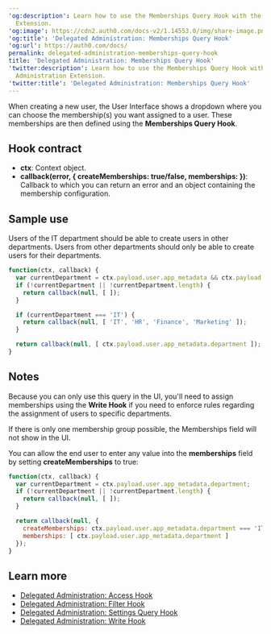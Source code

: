 ---
'og:description': Learn how to use the Memberships Query Hook with the Delegated Administration
  Extension.
'og:image': https://cdn2.auth0.com/docs-v2/1.14553.0/img/share-image.png
'og:title': 'Delegated Administration: Memberships Query Hook'
'og:url': https://auth0.com/docs/
permalink: delegated-administration-memberships-query-hook
title: 'Delegated Administration: Memberships Query Hook'
'twitter:description': Learn how to use the Memberships Query Hook with the Delegated
  Administration Extension.
'twitter:title': 'Delegated Administration: Memberships Query Hook'
---
When creating a new user, the User Interface shows a dropdown where you can choose the membership(s) you want assigned to a user. These memberships are then defined using the **Memberships Query Hook**.

## Hook contract

* **ctx**: Context object.
* **callback(error, \{ createMemberships: true/false, memberships: })**: Callback to which you can return an error and an object containing the membership configuration.

## Sample use

Users of the IT department should be able to create users in other departments. Users from other departments should only be able to create users for their departments.

```javascript lines
function(ctx, callback) {
  var currentDepartment = ctx.payload.user.app_metadata && ctx.payload.user.app_metadata.department;
  if (!currentDepartment || !currentDepartment.length) {
    return callback(null, [ ]);
  }

  if (currentDepartment === 'IT') {
    return callback(null, [ 'IT', 'HR', 'Finance', 'Marketing' ]);
  }

  return callback(null, [ ctx.payload.user.app_metadata.department ]);
}
```






## Notes

Because you can only use this query in the UI, you'll need to assign memberships using the **Write Hook** if you need to enforce rules regarding the assignment of users to specific departments.

If there is only one membership group possible, the Memberships field will not show in the UI.

You can allow the end user to enter any value into the **memberships** field by setting **createMemberships** to true:

```javascript lines
function(ctx, callback) {
  var currentDepartment = ctx.payload.user.app_metadata.department;
  if (!currentDepartment || !currentDepartment.length) {
    return callback(null, [ ]);
  }

  return callback(null, {
    createMemberships: ctx.payload.user.app_metadata.department === 'IT' ? true : false,
    memberships: [ ctx.payload.user.app_metadata.department ]
  });
}
```






## Learn more

* [Delegated Administration: Access Hook](/docs/customize/extensions/delegated-administration-extension/delegated-administration-hooks/delegated-administration-access-hook)
* [Delegated Administration: Filter Hook](/docs/customize/extensions/delegated-administration-extension/delegated-administration-hooks/delegated-administration-filter-hook)
* [Delegated Administration: Settings Query Hook](/docs/customize/extensions/delegated-administration-extension/delegated-administration-hooks/delegated-administration-settings-query-hook)
* [Delegated Administration: Write Hook](/docs/customize/extensions/delegated-administration-extension/delegated-administration-hooks/delegated-administration-write-hook)
